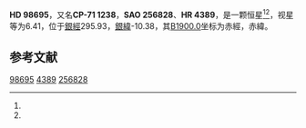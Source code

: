 {{Starbox begin
| name = HD 98695
}}
{{Starbox observe
| epoch = [[J2000.0|J2000.0]]
| constell = {{星座名待查}}<ref name=SIMBAD>{{cite web
 | url=http://simbad.u-strasbg.fr/simbad/sim-id?Ident=HR+4389
 | title=Pulsating variable Star
 | publisher=Centre de Données astronomiques de Strasbourg
 | work=SIMBAD
 | accessdate=2012-07-13
 | archive-date=2016-03-17
 | archive-url=https://web.archive.org/web/20160317052216/http://simbad.u-strasbg.fr/simbad/sim-id?Ident=HR+4389
 | dead-url=no
 }}</ref><ref name=DATA>{{cite web
 | url=http://vizier.u-strasbg.fr/viz-bin/VizieR-5?-out.add=.&-source=5050&-corr=PK=HR&-out.max=9999&HR=4389
 | title=VizieR Detailed Page
 | accessdate=2012-07-13
 | archive-date=2016-03-04
 | archive-url=https://web.archive.org/web/20160304231452/http://vizier.u-strasbg.fr/viz-bin/VizieR-5?-out.add=.&-source=5050&-corr=PK=HR&-out.max=9999&HR=4389
 | dead-url=no
 }}</ref>
| 星官 = 
| ra = {{RA|11|20|3.9}}<ref name=SIMBAD /><ref name=DATA />
| dec = {{DEC|-71|59|40}}<ref name=SIMBAD /><ref name=DATA />
| appmag_v = 6.41<ref name=SIMBAD /><ref name=DATA />
}}
{{Starbox character
| class = B4V<ref name=SIMBAD /><ref name=DATA />
| b-v = 0.05<ref name=SIMBAD /><ref name=DATA />
| u-b = -0.48<ref name=SIMBAD /><ref name=DATA />
| r-i = <ref name=SIMBAD /><ref name=DATA />
| variable = 
}}
{{Starbox astrometry
| radial_v = -0.48
| prop_mo_ra = 0
| parallax = 
| p_error = 
}}
{{Starbox catalog
| names =CP-71 1238，[[SAO星表|SAO]] 256828，[[HD星表|HD]] 98695，[[HR星表|HR]] 4389}}
{{Starbox reference |Simbad=HR+4389}}
{{Starbox end}}

'''HD 98695'''，又名'''CP-71 1238'''，'''SAO 256828'''、'''HR 4389'''，是一颗恒星<ref name=SIMBAD /><ref name=DATA />，视星等为6.41，位于[[銀道座標系|銀經]]295.93，[[銀道座標系|銀緯]]-10.38，其[[B1900.0|B1900.0]]坐标为赤經{{RA|11|16|10.8}}，赤緯{{DEC|-71|-10.38|48}}。

== 参考文献 ==
{{reflist}}

{{star-stub}}

[[Category:HD和HDE天體|98695]]
[[Category:HR天體|4389]]
[[Category:SAO天體|256828]]